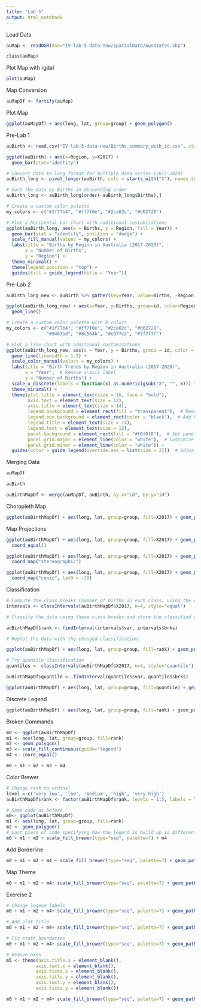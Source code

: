 ```yaml
---
title: "Lab 5"
output: html_notebook
---
```


Load Data

```r
auMap <- readOGR(dsn="IV-lab-5-data-new/SpatialData/AusStates.shp")
```

```r
class(auMap)
```

Plot Map with rgdal

```r
plot(auMap)
```

Map Conversion

```r
auMapDf <- fortify(auMap)
```

Plot Map

```r
ggplot(auMapDf) + aes(long, lat, group=group) + geom_polygon()
```

Pre-Lab 1

```r
auBirth <- read.csv("IV-lab-5-data-new/Births_summary_with_id.csv", stringsAsFactors = FALSE)
```

```r
ggplot(auBirth) + aes(x=Region, y=X2017) +
  geom_bar(stat="identity")
```

```r
# Convert data to long format for multiple data series (2017-2020)
auBirth_long <- pivot_longer(auBirth, cols = starts_with("X"), names_to = "Year", values_to = "Births")

# Sort the data by Births in descending order
auBirth_long <- auBirth_long[order(-auBirth_long$Births),]

# Create a custom color palette
my_colors <- c("#1f77b4", "#ff7f0e", "#2ca02c", "#d62728")
```

```r
# Plot a horizontal bar chart with additional customizations
ggplot(auBirth_long, aes(x = Births, y = Region, fill = Year)) +
  geom_bar(stat = "identity", position = "dodge") +
  scale_fill_manual(values = my_colors) +
  labs(title = "Births by Region in Australia (2017-2020)",
       x = "Number of Births",
       y = "Region") +
  theme_minimal() +
  theme(legend.position = "top") +
  guides(fill = guide_legend(title = "Year"))
```

Pre-Lab 2

```r
auBirth_long_new <- auBirth %>% gather(key=Year, value=Births, -Region, -id)
```

```r
ggplot(auBirth_long_new) + aes(x=Year, y=Births, group=id, color=Region) +
  geom_line()
```

```r
# Create a custom color palette with 8 colors
my_colors <- c("#1f77b4", "#ff7f0e", "#2ca02c", "#d62728",
               "#9467bd", "#8c564b", "#e377c2", "#7f7f7f")

# Plot a line chart with additional customizations
ggplot(auBirth_long_new, aes(x = Year, y = Births, group = id, color = Region)) +
  geom_line(linewidth = 1.5) +
  scale_color_manual(values = my_colors) +
  labs(title = "Birth Trends by Region in Australia (2017-2020)",
       x = "Year",  # Remove x-axis label
       y = "Number of Births") +
  scale_x_discrete(labels = function(x) as.numeric(gsub("X", "", x))) +  # Remove "X" prefix
  theme_minimal() +
  theme(plot.title = element_text(size = 16, face = "bold"),
        axis.text = element_text(size = 12),
        axis.title = element_text(size = 14),
        legend.background = element_rect(fill = "transparent"),  # Remove legend background
        legend.box.background = element_rect(color = "black"),  # Add border to legend box
        legend.title = element_text(size = 14),
        legend.text = element_text(size = 12),
        panel.background = element_rect(fill = "#f0f0f0"),  # Set panel background color
        panel.grid.major = element_line(color = "white"),  # Customize grid lines
        panel.grid.minor = element_line(color = "white")) +
  guides(color = guide_legend(override.aes = list(size = 2)))  # Adjust legend symbol size
```

Merging Data

```r
auMapDf
```

```r
auBirth
```

```r
auBirthMapDf <- merge(auMapDf, auBirth, by.x="id", by.y="id")
```

Choropleth Map

```r
ggplot(auBirthMapDf) + aes(long, lat, group=group, fill=X2017) + geom_polygon()
```

Map Projections

```r
ggplot(auBirthMapDf) + aes(long, lat, group=group, fill=X2017) + geom_polygon() +
  coord_equal()
```

```r
ggplot(auBirthMapDf) + aes(long, lat, group=group, fill=X2017) + geom_polygon() +
  coord_map("stereographic")
```

```r
ggplot(auBirthMapDf) + aes(long, lat, group=group, fill=X2017) + geom_polygon() +
  coord_map("conic", lat0 = -30)
```

Classification

```r
# Compute the class breaks (number of births in each class) using the equal interval method
intervals <- classIntervals(auBirthMapDf$X2017, n=4, style="equal")

# Classify the data using these class breaks and store the classified data as a new column in the data frame

auBirthMapDf$rank <- findInterval(intervals$var, intervals$brks)

# Replot the data with the changed classification:

ggplot(auBirthMapDf) + aes(long, lat, group=group, fill=rank) + geom_polygon() + coord_equal()
```

```r
# Try quantile classification
quantiles <- classIntervals(auBirthMapDf$X2017, n=4, style="quantile")

auBirthMapDf$quantile <- findInterval(quantiles$var, quantiles$brks)

ggplot(auBirthMapDf) + aes(long, lat, group=group, fill=quantile) + geom_polygon() + coord_equal()
```

Discrete Legend

```r
ggplot(auBirthMapDf) + aes(long, lat, group=group, fill=rank) + geom_polygon() + coord_equal() + scale_fill_continuous(guide="legend") 
```

Broken Commands

```r
m0 <- ggplot(auBirthMapDf)
m1 <- aes(long, lat, group=group, fill=rank)
m2 <- geom_polygon()
m3 <- scale_fill_continuous(guide="legend")
m4 <- coord_equal()

m0 + m1 + m2 + m3 + m4
```

Color Brewer

```r
# Change rank to ordinal
level = c('very low', 'low', 'medium', 'high', 'very high')
auBirthMapDf$rank <- factor(auBirthMapDf$rank, levels = 1:5, labels = level)

# Same code as before
m0<- ggplot(auBirthMapDf)
m1 <- aes(long, lat, group=group, fill=rank)
m2 <- geom_polygon()
# Last piece of code specifying how the legend is build up is different
m0 + m1 + m2 + scale_fill_brewer(type="seq", palette=7) + m4
```

Add Borderline

```r
m0 + m1 + m2 + m4 + scale_fill_brewer(type="seq", palette=7) + geom_path(color='black')
```

Map Theme

```r
m0 + m1 + m2 + m4+ scale_fill_brewer(type="seq", palette=7) + geom_path(color='dark grey') + theme(panel.background = element_rect(fill="white"))
```

Exercise 2

```r
# Change legend labels
m0 + m1 + m2 + m4+ scale_fill_brewer(type="seq", palette=7) + geom_path(color='dark grey') + theme(panel.background = element_rect(fill="white")) + labs(fill = "No. of Births in 2017")
```

```r
# Add plot title
m0 + m1 + m2 + m4+ scale_fill_brewer(type="seq", palette=7) + geom_path(color='dark grey') + theme(panel.background = element_rect(fill="white")) + labs(fill = "Births", title = "No. of Births in Australia in 2017") + theme(plot.title = element_text(size = 16, hjust = 0.5))
```

```r
# Fix state boundaries
m0 + m1 + m2 + m4+ scale_fill_brewer(type="seq", palette=7) + geom_path(color='black', linewidth = 0.2) + theme(panel.background = element_rect(fill="white")) + labs(fill = "Births", title = "No. of Births in Australia in 2017") + theme(plot.title = element_text(size = 16, hjust = 0.5))
```

```r
# Remove axes
m5 <- theme(axis.title.x = element_blank(),
           axis.text.x = element_blank(),
           axis.ticks.x = element_blank(),
           axis.title.y = element_blank(),
           axis.text.y = element_blank(),
           axis.ticks.y = element_blank())

m0 + m1 + m2 + m4+ scale_fill_brewer(type="seq", palette=7) + geom_path(color='black', linewidth = 0.2) + theme(panel.background = element_rect(fill="white")) + labs(fill = "Births", title = "No. of Births in Australia in 2017") + theme(plot.title = element_text(size = 16, hjust = 0.5)) + m5
```
